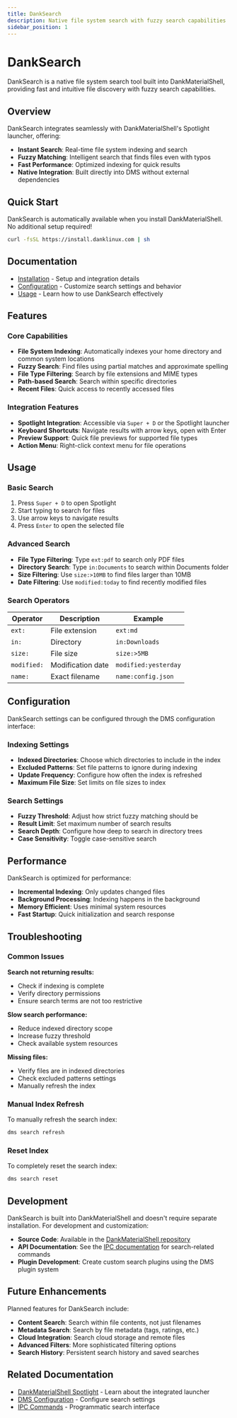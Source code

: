 ```yaml
---
title: DankSearch
description: Native file system search with fuzzy search capabilities
sidebar_position: 1
---
```


# DankSearch

DankSearch is a native file system search tool built into DankMaterialShell, providing fast and intuitive file discovery with fuzzy search capabilities.

## Overview

DankSearch integrates seamlessly with DankMaterialShell's Spotlight launcher, offering:

- **Instant Search**: Real-time file system indexing and search
- **Fuzzy Matching**: Intelligent search that finds files even with typos
- **Fast Performance**: Optimized indexing for quick results
- **Native Integration**: Built directly into DMS without external dependencies

## Quick Start

DankSearch is automatically available when you install DankMaterialShell. No additional setup required!

```bash
curl -fsSL https://install.danklinux.com | sh
```

## Documentation

- [Installation](installation) - Setup and integration details
- [Configuration](configuration) - Customize search settings and behavior
- [Usage](usage) - Learn how to use DankSearch effectively

## Features

### Core Capabilities

- **File System Indexing**: Automatically indexes your home directory and common system locations
- **Fuzzy Search**: Find files using partial matches and approximate spelling
- **File Type Filtering**: Search by file extensions and MIME types
- **Path-based Search**: Search within specific directories
- **Recent Files**: Quick access to recently accessed files

### Integration Features

- **Spotlight Integration**: Accessible via `Super + D` or the Spotlight launcher
- **Keyboard Shortcuts**: Navigate results with arrow keys, open with Enter
- **Preview Support**: Quick file previews for supported file types
- **Action Menu**: Right-click context menu for file operations

## Usage

### Basic Search

1. Press `Super + D` to open Spotlight
2. Start typing to search for files
3. Use arrow keys to navigate results
4. Press `Enter` to open the selected file

### Advanced Search

- **File Type Filtering**: Type `ext:pdf` to search only PDF files
- **Directory Search**: Type `in:Documents` to search within Documents folder
- **Size Filtering**: Use `size:>10MB` to find files larger than 10MB
- **Date Filtering**: Use `modified:today` to find recently modified files

### Search Operators

| Operator | Description | Example |
|----------|-------------|---------|
| `ext:` | File extension | `ext:md` |
| `in:` | Directory | `in:Downloads` |
| `size:` | File size | `size:>5MB` |
| `modified:` | Modification date | `modified:yesterday` |
| `name:` | Exact filename | `name:config.json` |

## Configuration

DankSearch settings can be configured through the DMS configuration interface:

### Indexing Settings

- **Indexed Directories**: Choose which directories to include in the index
- **Excluded Patterns**: Set file patterns to ignore during indexing
- **Update Frequency**: Configure how often the index is refreshed
- **Maximum File Size**: Set limits on file sizes to index

### Search Settings

- **Fuzzy Threshold**: Adjust how strict fuzzy matching should be
- **Result Limit**: Set maximum number of search results
- **Search Depth**: Configure how deep to search in directory trees
- **Case Sensitivity**: Toggle case-sensitive search

## Performance

DankSearch is optimized for performance:

- **Incremental Indexing**: Only updates changed files
- **Background Processing**: Indexing happens in the background
- **Memory Efficient**: Uses minimal system resources
- **Fast Startup**: Quick initialization and search response

## Troubleshooting

### Common Issues

**Search not returning results:**
- Check if indexing is complete
- Verify directory permissions
- Ensure search terms are not too restrictive

**Slow search performance:**
- Reduce indexed directory scope
- Increase fuzzy threshold
- Check available system resources

**Missing files:**
- Verify files are in indexed directories
- Check excluded patterns settings
- Manually refresh the index

### Manual Index Refresh

To manually refresh the search index:

```bash
dms search refresh
```

### Reset Index

To completely reset the search index:

```bash
dms search reset
```

## Development

DankSearch is built into DankMaterialShell and doesn't require separate installation. For development and customization:

- **Source Code**: Available in the [DankMaterialShell repository](https://github.com/AvengeMedia/DankMaterialShell)
- **API Documentation**: See the [IPC documentation](/docs/dankmaterialshell/ipc) for search-related commands
- **Plugin Development**: Create custom search plugins using the DMS plugin system

## Future Enhancements

Planned features for DankSearch include:

- **Content Search**: Search within file contents, not just filenames
- **Metadata Search**: Search by file metadata (tags, ratings, etc.)
- **Cloud Integration**: Search cloud storage and remote files
- **Advanced Filters**: More sophisticated filtering options
- **Search History**: Persistent search history and saved searches

## Related Documentation

- [DankMaterialShell Spotlight](/docs/dankmaterialshell/) - Learn about the integrated launcher
- [DMS Configuration](/docs/dankmaterialshell/configuration) - Configure search settings
- [IPC Commands](/docs/dankmaterialshell/ipc) - Programmatic search interface
